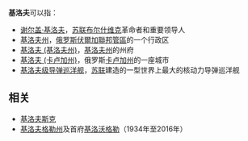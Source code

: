 '''基洛夫'''可以指：
* [[谢尔盖·基洛夫|谢尔盖·基洛夫]]，[[苏联|苏联]][[布尔什维克|布尔什维克]]革命者和重要领导人
* [[基洛夫州|基洛夫州]]，[[俄罗斯|俄罗斯]][[伏爾加聯邦管區|伏爾加聯邦管區]]的一个行政区
* [[基洛夫_(基洛夫州)|基洛夫 (基洛夫州)]]，[[基洛夫州|基洛夫州]]的州府
* [[基洛夫_(卡卢加州)|基洛夫 (卡卢加州)]]，俄罗斯[[卡卢加州|卡卢加州]]的一座城市
* [[基洛夫级导弹巡洋舰|基洛夫级导弹巡洋舰]]，[[苏联|苏联]]建造的一型世界上最大的核动力导弹巡洋舰

==相关==
*[[基洛夫斯克|基洛夫斯克]]
*[[基洛夫格勒州|基洛夫格勒州]]及首府[[基洛沃格勒|基洛沃格勒]]（1934年至2016年）

{{disambig|J|Cat=三字译名消歧义}}